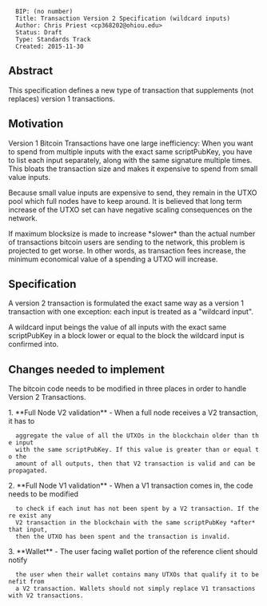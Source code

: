 <pre>
  BIP: (no number)
  Title: Transaction Version 2 Specification (wildcard inputs)
  Author: Chris Priest <cp368202@ohiou.edu>
  Status: Draft
  Type: Standards Track
  Created: 2015-11-30
</pre>

==Abstract==

This specification defines a new type of transaction that supplements (not replaces)
version 1 transactions.

==Motivation==

Version 1 Bitcoin Transactions have one large inefficiency: When you want to spend
from multiple inputs with the exact same scriptPubKey, you have to list each
input separately, along with the same signature multiple times.
This bloats the transaction size and makes it expensive to spend from small value inputs.

Because small value inputs are expensive to send, they remain in the UTXO pool
which full nodes have to keep around. It is believed that long term increase of the UTXO
set can have negative scaling consequences on the network.

If maximum blocksize is made to increase *slower* than the actual number of transactions bitcoin users are sending
to the network, this problem is projected to get worse. In other words, as transaction
fees increase, the minimum economical value of a spending a UTXO will increase.

==Specification==

A version 2 transaction is formulated the exact same way as a version 1 transaction
with one exception: each input is treated as a "wildcard input".

A wildcard input beings the value of all inputs with the exact same scriptPubKey
in a block lower or equal to the block the wildcard input is confirmed into.

== Changes needed to implement ==

The bitcoin code needs to be modified in three places in order to handle Version 2 Transactions.

1. **Full Node V2 validation** - When a full node receives a V2 transaction, it has to
   aggregate the value of all the UTXOs in the blockchain older than the input
   with the same scriptPubKey. If this value is greater than or equal to the
   amount of all outputs, then that V2 transaction is valid and can be propagated.

2. **Full Node V1 validation** - When a V1 transaction comes in, the code needs to be modified
   to check if each inut has not been spent by a V2 transaction. If there exist any
   V2 transaction in the blockchain with the same scriptPubKey *after* that input,
   then the UTXO has been spent and the transaction is invalid.

3. **Wallet** - The user facing wallet portion of the reference client should notify
   the user when their wallet contains many UTXOs that qualify it to benefit from
   a V2 transaction. Wallets should not simply replace V1 transactions with V2 transactions.
